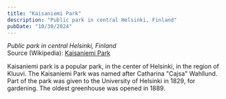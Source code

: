 ```yaml
---
title: "Kaisaniemi Park"
description: "Public park in central Helsinki, Finland"
pubDate: "10/30/2024"
---
```


*Public park in central Helsinki, Finland*  
Source (Wikipedia): [Kaisaniemi Park][1]

Kaisaniemi park is a popular park, in the center of Helsinki, in the region of Kluuvi. The Kaisaniemi Park was named after Catharina "Cajsa" Wahllund. Part of the park was given to the University of Helsinki in 1829, for gardening. The oldest greenhouse was opened in 1889.

[1]: https://en.wikipedia.org/wiki/Kaisaniemi_Park
